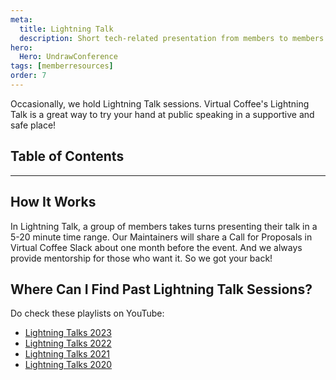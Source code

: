 ```yaml
---
meta:
  title: Lightning Talk
  description: Short tech-related presentation from members to members.
hero:
  Hero: UndrawConference
tags: [memberresources]
order: 7
---
```



<TextContainer background="light" showBackToTopLink={false}>

<LeadText>

Occasionally, we hold Lightning Talk sessions. Virtual Coffee's Lightning Talk is a great way to try your hand at public speaking in a supportive and safe place!

</LeadText>

</TextContainer>

## Table of Contents

<TextContainer>

---

## How It Works

In Lightning Talk, a group of members takes turns presenting their talk in a 5-20 minute time range. Our Maintainers will share a Call for Proposals in Virtual Coffee Slack about one month before the event. And we always provide mentorship for those who want it. So we got your back!

</TextContainer>

<TextContainer>

## Where Can I Find Past Lightning Talk Sessions?

Do check these playlists on YouTube:

- [Lightning Talks 2023](https://youtube.com/playlist?list=PLh9uT23TA65jtVEGgWo-DNVAcq7PnDV2r)
- [Lightning Talks 2022](https://youtube.com/playlist?list=PLh9uT23TA65gwNgoeeZ21XWlxLOwxs3Ls)
- [Lightning Talks 2021](https://youtube.com/playlist?list=PLh9uT23TA65infGqUUaVibI0IssI0G6NY)
- [Lightning Talks 2020](https://www.youtube.com/watch?v=MMabY-Cm_V4)

</TextContainer>
